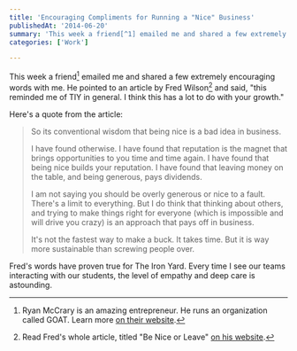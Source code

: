 ```yaml
---
title: 'Encouraging Compliments for Running a "Nice" Business'
publishedAt: '2014-06-20'
summary: 'This week a friend[^1] emailed me and shared a few extremely encouraging words with me. He pointed to an article by Fred Wilson[^2] and said, "this reminded me of TIY in general. I think this has a lo...'
categories: ['Work']

---
```


This week a friend[^1] emailed me and shared a few extremely encouraging words with me. He pointed to an article by Fred Wilson[^2] and said, "this reminded me of TIY in general. I think this has a lot to do with your growth."

Here's a quote from the article:

> So its conventional wisdom that being nice is a bad idea in business.
>
>I have found otherwise. I have found that reputation is the magnet that brings opportunities to you time and time again. I have found that being nice builds your reputation. I have found that leaving money on the table, and being generous, pays dividends.
>
> I am not saying you should be overly generous or nice to a fault. There's a limit to everything. But I do think that thinking about others, and trying to make things right for everyone (which is impossible and will drive you crazy) is an approach that pays off in business.
>
> It's not the fastest way to make a buck. It takes time. But it is way more sustainable than screwing people over.

Fred's words have proven true for The Iron Yard. Every time I see our teams interacting with our students, the level of empathy and deep care is astounding.

[^1]: Ryan McCrary is an amazing entrepreneur. He runs an organization called GOAT. Learn more [on their website](http://goattrips.com/).

[^2]: Read Fred's whole article, titled "Be Nice or Leave" [on his website](http://avc.com/2014/06/be-nice-or-leave/).

